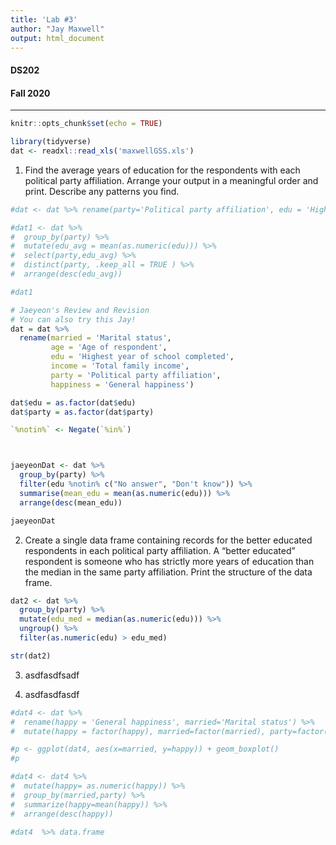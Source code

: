 ```yaml
---
title: 'Lab #3'
author: "Jay Maxwell"
output: html_document
---
```

<h4>DS202</h4>
<h4>Fall 2020</h4>
<hr>
```r
knitr::opts_chunk$set(echo = TRUE)

library(tidyverse)
dat <- readxl::read_xls('maxwellGSS.xls')
```

1. Find the average years of education for the respondents with each political party affiliation. Arrange your output in a meaningful order and print. Describe any patterns you find.

```r
#dat <- dat %>% rename(party='Political party affiliation', edu = 'Highest year of school completed' ) %>% mutate(party = factor(party), edu=factor(edu))

#dat1 <- dat %>% 
#  group_by(party) %>%
#  mutate(edu_avg = mean(as.numeric(edu))) %>% 
#  select(party,edu_avg) %>% 
#  distinct(party, .keep_all = TRUE ) %>% 
#  arrange(desc(edu_avg))

#dat1

# Jaeyeon's Review and Revision
# You can also try this Jay!
dat = dat %>% 
  rename(married = 'Marital status',
         age = 'Age of respondent',
         edu = 'Highest year of school completed',
         income = 'Total family income',
         party = 'Political party affiliation', 
         happiness = 'General happiness')

dat$edu = as.factor(dat$edu)
dat$party = as.factor(dat$party)

`%notin%` <- Negate(`%in%`)



jaeyeonDat <- dat %>% 
  group_by(party) %>%
  filter(edu %notin% c("No answer", "Don't know")) %>%
  summarise(mean_edu = mean(as.numeric(edu))) %>%
  arrange(desc(mean_edu))

jaeyeonDat

```


2. Create a single data frame containing records for the better educated respondents in each political party affiliation. A “better educated” respondent is someone who has strictly more years of education than the median in the same party affiliation. Print the structure of the data frame.

```r
dat2 <- dat %>% 
  group_by(party) %>%
  mutate(edu_med = median(as.numeric(edu))) %>%
  ungroup() %>%
  filter(as.numeric(edu) > edu_med)

str(dat2)

```

3. asdfasdfsadf



4. asdfasdfasdf
```r
#dat4 <- dat %>% 
#  rename(happy = 'General happiness', married='Marital status') %>%
#  mutate(happy = factor(happy), married=factor(married), party=factor(party))

#p <- ggplot(dat4, aes(x=married, y=happy)) + geom_boxplot()
#p

#dat4 <- dat4 %>% 
#  mutate(happy= as.numeric(happy)) %>% 
#  group_by(married,party) %>% 
#  summarize(happy=mean(happy)) %>%
#  arrange(desc(happy))

#dat4  %>% data.frame
  
  
```
